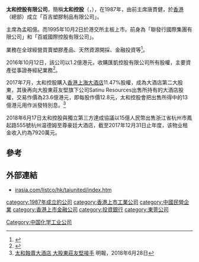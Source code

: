 '''太和控股有限公司'''，簡稱'''太和控股'''（{{lang-en|Tai United Holdings Ltd.}}，{{hkex|0718}}），在1987年，由前主席唐貫健，於[[香港|香港]]（總部）成立「百吉塑膠制品有限公司」。

主席為孟昭億。而1995年10月2日於港交所主板上市。前身為「聯發行國際集團有限公司」和「百威國際控股有限公司」。

業務在全球經營買賣塑膠產品、天然資源開採、金融投資等<ref>{{Cite web |url=http://www.irasia.com/listco/hk/taiunited/profilec.htm |title=太和控股有限公司簡介 |accessdate=2016-10-25 |archive-date=2016-10-29 |archive-url=https://web.archive.org/web/20161029171642/http://www.irasia.com/listco/hk/taiunited/profilec.htm |dead-url=no }}</ref>。

2016年10月12日，該公司以1.2億港元，收購匯凱控股有限公司所有股權，主要資產從事證券經紀業務<ref>{{Cite web |url=http://www.irasia.com/listco/hk/taiunited/announcement/a166132-cw_00718ann_16102016.pdf |title=有關行使認購期權以進一步收購滙凱控股有限公司之全部股權之須予披露交易通告 |accessdate=2016-10-25 |archive-date=2017-03-05 |archive-url=https://web.archive.org/web/20170305003628/http://www.irasia.com/listco/hk/taiunited/announcement/a166132-cw_00718ann_16102016.pdf |dead-url=no }}</ref>。

2017年7月，太和控股購入[[香港上海大酒店|香港上海大酒店]]11.47%股權，成為大酒店第二大股東，其後再向大股東莊友堅旗下公司Satinu Resources出售所持有的大酒店股權，交易作價為23.6億港元，即每股作價12.8元，太和控股會把出售所得中的13億港元用作派發特別息。<ref>[https://www.mpfinance.com/fin/daily2.php?node=1530127581158&issue=20180628 太和蝕賣大酒店 大股東莊友堅接手] 明報，2018年6月28日</ref>

2018年6月17日太和控股與獨立第三方達成協議以15億人民幣出售浙江省杭州市鳳起路555號杭州温德姆至尊豪廷大酒店，截至2017年12月31日止年度，该物业租金收入约為7920萬元。

==參考==
{{reflist}}

==外部連結==
*[http://www.irasia.com/listco/hk/taiunited/index.htm irasia.com/listco/hk/taiunited/index.htm]{{Wayback|url=http://www.irasia.com/listco/hk/taiunited/index.htm |date=20161030142814 }}

[[category:1987年成立的公司|category:1987年成立的公司]]
[[category:香港上市工業公司|category:香港上市工業公司]]
[[category:中國民營企業|category:中國民營企業]]
[[category:香港上市金融公司|category:香港上市金融公司]]
[[category:投資銀行|category:投資銀行]]
[[Category:中国化学工业公司|Category:中国化学工业公司]]
[[category:東莞公司|category:東莞公司]]